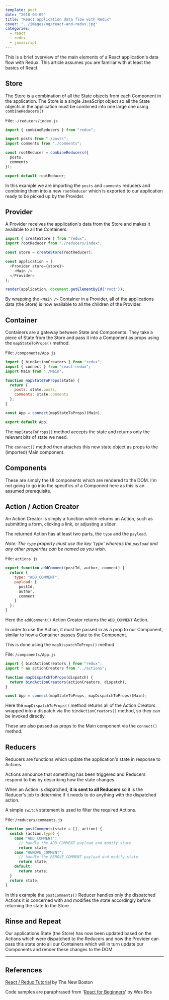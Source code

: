 ```yaml
---
template: post
date: "2018-03-09"
title: "React application data flow with Redux"
cover: "../images/og/react-and-redux.jpg"
categories:
  - react
  - redux
  - javascript
---
```


This is a brief overview of the main elements of a React application's data flow with Redux. This article assumes you are familiar with at least the basics of React.

## Store

The Store is a combination of all the State objects from each Component in the application. The Store is a single JavaScript object so all the State objects in the application must be combined into one large one using `combineReducers()`

File: `~/reducers/index.js`

```javascript
import { combineReducers } from "redux";

import posts from "./posts";
import comments from "./comments";

const rootReducer = combineReducers({
  posts,
  comments
});

export default rootReducer;
```

In this example we are importing the `posts` and `comments` reducers and combining them into a new `rootReducer` which is exported to our application ready to be picked up by the Provider.

## Provider

A Provider receives the application's data from the Store and makes it available to all the Containers.

```javascript
import { createStore } from "redux";
import rootReducer from "./reducers/index";

const store = createStore(rootReducer);

const application = (
  <Provider store={store}>
    <Main />
  </Provider>
);

render(application, document.getElementById("root"));
```

By wrapping the `<Main />` Container in a Provider, all of the applications data (the Store) is now available to all the children of the Provider.

## Container

Containers are a gateway between State and Components. They take a piece of State from the Store and pass it into a Component as props using the `mapStateToProps()` method.

File: `/components/App.js`

```javascript
import { bindActionCreators } from "redux";
import { connect } from "react-redux";
import Main from "./Main";

function mapStateToProps(state) {
  return {
    posts: state.posts,
    comments: state.comments
  };
}

const App = connect(mapStateToProps)(Main);

export default App;
```

The `mapStateToProps()` method accepts the state and returns only the relevant bits of state we need.

The `connect()` method then attaches this new state object as props to the (imported) Main component.

## Components

These are simply the UI components which are rendered to the DOM. I'm not going to go into the specifics of a Component here as this is an assumed prerequisite.

## Action / Action Creator

An Action Creator is simply a function which returns an Action, such as submitting a form, clicking a link, or adjusting a slider.

The returned Action has at least two parts, the `type` and the `payload`.

_Note: The `type` property must use the key 'type' whereas the `payload` and any other properties can be named as you wish._

File: `actions.js`

```javascript
export function addComment(postId, author, comment) {
  return {
    type: "ADD_COMMENT",
    payload: {
      postId,
      author,
      comment
    }
  };
}
```

Here the `addComment()` Action Creator returns the `ADD_COMMENT` Action.

In order to use the Action, it must be passed in as a prop to our Component, similar to how a Container passes State to the Component.

This is done using the `mapDispatchToProps()` method

File: `/components/App.js`

```javascript
import { bindActionCreators } from "redux";
import * as actionCreators from "../actions";

function mapDispatchToProps(dispatch) {
  return bindActionCreators(actionCreators, dispatch);
}

const App = connect(mapStateToProps, mapDispatchToProps)(Main);
```

Here the `mapDispatchToProps()` method returns all of the Action Creators wrapped into a dispatch via the `bindActionCreators()` method, so they can be invoked directly.

These are also passed as props to the Main component via the `connect()` method.

## Reducers

Reducers are functions which update the application's state in response to Actions.

Actions announce that something has been triggered and Reducers respond to this by describing how the state changes.

When an Action is dispatched, **it is sent to all Reducers** so it is the Reducer's job to determine if it needs to do anything with the dispatched action.

A simple `switch` statement is used to filter the required Actions.

File: `/reducers/comments.js`

```javascript
function postComments(state = [], action) {
  switch (action.type) {
    case "ADD_COMMENT":
      // handle the ADD_COMMENT payload and modify state
      return state;
    case "REMOVE_COMMENT":
      // handle the REMOVE_COMMENT payload and modify state
      return state;
    default:
      return state;
  }
  return state;
}
```

In this example the `postComments()` Reducer handles only the dispatched Actions it is concerned with and modifies the state accordingly before returning the state to the Store.

## Rinse and Repeat

Our applications State (the Store) has now been updated based on the Actions which were dispatched to the Reducers and now the Provider can pass this state onto all our Containers which will in turn update our Components and render these changes to the DOM.

---

## References

[React / Redux Tutorial](https://youtu.be/DiLVAXlVYR0) by The New Boston

Code samples are paraphrased from '[React for Beginners](https://reactforbeginners.com)' by Wes Bos
